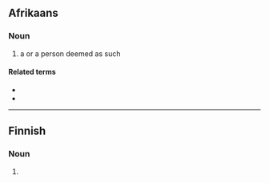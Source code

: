 ==Afrikaans==

===Noun===
{{af-noun|patete}}

# a {{l|en|pathetic}} {{l|en|person}} or a person deemed as such
#: {{ux|af|Jou '''pateet''', hoe het jy hom dit toegelaat?|t=You '''pathetic person''', how did you allow him that?}}

====Related terms====
* {{l|af|patetiek}}
* {{l|af|pateties}}

----

==Finnish==

===Noun===
{{head|fi|noun form}}

# {{plural of|patee|lang=fi}}
